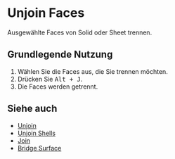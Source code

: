 
# Unjoin Faces

<Reference shortcut="Alt + J" command="Unjoin Faces" button="" />

Ausgewählte Faces von Solid oder Sheet trennen.

## Grundlegende Nutzung

1. Wählen Sie die Faces aus, die Sie trennen möchten.
2. Drücken Sie <kbd>Alt + J</kbd>.
3. Die Faces werden getrennt.

## Siehe auch
- [Unjoin](unjoin)
- [Unjoin Shells](unjoin-shells)
- [Join](join)
- [Bridge Surface](bridge-surface)